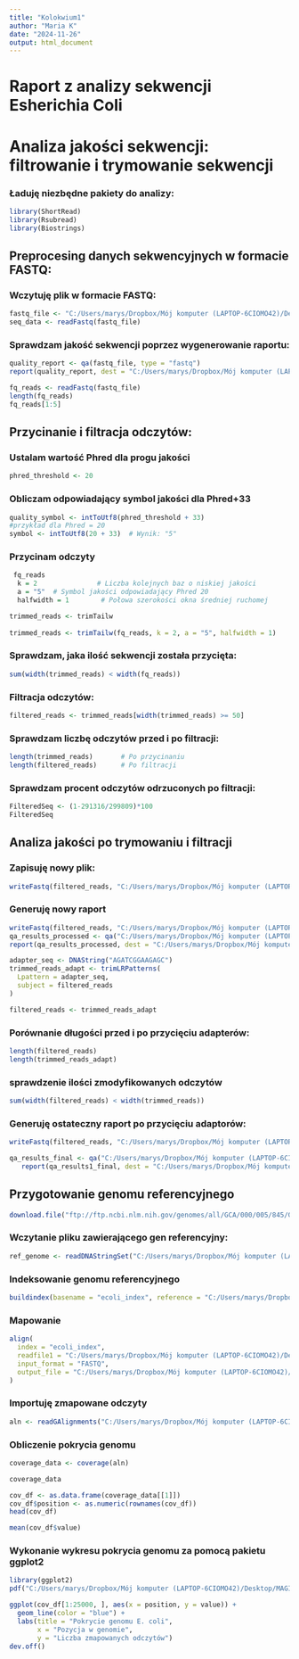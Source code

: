 ---
title: "Kolokwium1"
author: "Maria K"
date: "2024-11-26"
output: html_document
---
# Raport z analizy sekwencji Esherichia Coli 
# Analiza jakości sekwencji: filtrowanie i trymowanie sekwencji 
### Ładuję niezbędne pakiety do analizy:
```{r}
library(ShortRead)
library(Rsubread)
library(Biostrings)
```

## Preprocesing danych sekwencyjnych w formacie FASTQ: 
### Wczytuję plik w formacie FASTQ: 
```{r}
fastq_file <- "C:/Users/marys/Dropbox/Mój komputer (LAPTOP-6CIOMO42)/Desktop/MAGISTERSKIE/SEMESTR_II/Rkolokwium1/ecoli_raw.fq"
seq_data <- readFastq(fastq_file)
```
### Sprawdzam jakość sekwencji poprzez wygenerowanie raportu: 
```{r}
quality_report <- qa(fastq_file, type = "fastq")
report(quality_report, dest = "C:/Users/marys/Dropbox/Mój komputer (LAPTOP-6CIOMO42)/Desktop/MAGISTERSKIE/SEMESTR_II/Rkolokwium1/QA_report.html")
```
```{r}
fq_reads <- readFastq(fastq_file)
length(fq_reads)
fq_reads[1:5]
```
## Przycinanie i filtracja odczytów:
### Ustalam wartość Phred dla progu jakości
```{r}
phred_threshold <- 20
```
### Obliczam odpowiadający symbol jakości dla Phred+33
```{r}
quality_symbol <- intToUtf8(phred_threshold + 33)
#przykład dla Phred = 20 
symbol <- intToUtf8(20 + 33)  # Wynik: "5"
```
### Przycinam odczyty
```{r}
 fq_reads
  k = 2               # Liczba kolejnych baz o niskiej jakości
  a = "5"  # Symbol jakości odpowiadający Phred 20
  halfwidth = 1        # Połowa szerokości okna średniej ruchomej

trimmed_reads <- trimTailw
  
trimmed_reads <- trimTailw(fq_reads, k = 2, a = "5", halfwidth = 1)  
```

### Sprawdzam, jaka ilość sekwencji została przycięta: 
```{r}

sum(width(trimmed_reads) < width(fq_reads))
```
### Filtracja odczytów: 
```{r}
filtered_reads <- trimmed_reads[width(trimmed_reads) >= 50]
```
### Sprawdzam liczbę odczytów przed i po filtracji: 
```{r}
length(trimmed_reads)       # Po przycinaniu
length(filtered_reads)      # Po filtracji
```
### Sprawdzam procent odczytów odrzuconych po filtracji: 
```{r}
FilteredSeq <- (1-291316/299809)*100
FilteredSeq
```
## Analiza jakości po trymowaniu i filtracji 
### Zapisuję nowy plik:
```{r}
writeFastq(filtered_reads, "C:/Users/marys/Dropbox/Mój komputer (LAPTOP-6CIOMO42)/Desktop/MAGISTERSKIE/SEMESTR_II/Rkolokwium1/ecoli_processed.fq")
```

### Generuję nowy raport 
```{r}
writeFastq(filtered_reads, "C:/Users/marys/Dropbox/Mój komputer (LAPTOP-6CIOMO42)/Desktop/MAGISTERSKIE/SEMESTR_II/Rkolokwium1/e.coli_processed.fastq.gz")
qa_results_processed <- qa("C:/Users/marys/Dropbox/Mój komputer (LAPTOP-6CIOMO42)/Desktop/MAGISTERSKIE/SEMESTR_II/Rkolokwium1/e.coli_processed.fastq.gz", type = "fastq")
report(qa_results_processed, dest = "C:/Users/marys/Dropbox/Mój komputer (LAPTOP-6CIOMO42)/Desktop/MAGISTERSKIE/SEMESTR_II/Rkolokwium1/QA_report_e.coli_processed.html")
```

```{r}

adapter_seq <- DNAString("AGATCGGAAGAGC")
trimmed_reads_adapt <- trimLRPatterns(
  Lpattern = adapter_seq,
  subject = filtered_reads
)

filtered_reads <- trimmed_reads_adapt
```
### Porównanie długości przed i po przycięciu adapterów: 
```{r}
length(filtered_reads)
length(trimmed_reads_adapt)
```
### sprawdzenie ilości zmodyfikowanych odczytów 
```{r}
sum(width(filtered_reads) < width(trimmed_reads))

```
### Generuję ostateczny raport po przycięciu adaptorów: 
```{r}
writeFastq(filtered_reads, "C:/Users/marys/Dropbox/Mój komputer (LAPTOP-6CIOMO42)/Desktop/MAGISTERSKIE/SEMESTR_II/Rkolokwium1/ecoli_simulated_final.fq")
```


```{r}
qa_results_final <- qa("C:/Users/marys/Dropbox/Mój komputer (LAPTOP-6CIOMO42)/Desktop/MAGISTERSKIE/SEMESTR_II/Rkolokwium1/ecoli_simulated_final.fq", type = "fastq")
   report(qa_results1_final, dest = "C:/Users/marys/Dropbox/Mój komputer (LAPTOP-6CIOMO42)/Desktop/MAGISTERSKIE/SEMESTR_II/Rkolokwium1/QA_report_read1_final")
```
## Przygotowanie genomu referencyjnego 
```{r}
download.file("ftp://ftp.ncbi.nlm.nih.gov/genomes/all/GCA/000/005/845/GCA_000005845.2_ASM584v2/GCA_000005845.2_ASM584v2_genomic.fna.gz", destfile = "C:/Users/marys/Dropbox/Mój komputer (LAPTOP-6CIOMO42)/Desktop/MAGISTERSKIE/SEMESTR_II/Rkolokwium1/ecoli_genome.fna.gz")

```
### Wczytanie pliku zawierającego gen referencyjny: 
```{r}
ref_genome <- readDNAStringSet("C:/Users/marys/Dropbox/Mój komputer (LAPTOP-6CIOMO42)/Desktop/MAGISTERSKIE/SEMESTR_II/R-19-11/ecoli_genome.fna.gz")
```
### Indeksowanie genomu referencyjnego
```{r}
buildindex(basename = "ecoli_index", reference = "C:/Users/marys/Dropbox/Mój komputer (LAPTOP-6CIOMO42)/Desktop/MAGISTERSKIE/SEMESTR_II/RKolokwium1/ecoli_genome.fna.gz")
```
### Mapowanie 
```{r}
align(
  index = "ecoli_index",
  readfile1 = "C:/Users/marys/Dropbox/Mój komputer (LAPTOP-6CIOMO42)/Desktop/MAGISTERSKIE/SEMESTR_II/Rkolokwium1/ecoli_simulated_final.fq",
  input_format = "FASTQ",
  output_file = "C:/Users/marys/Dropbox/Mój komputer (LAPTOP-6CIOMO42)/Desktop/MAGISTERSKIE/SEMESTR_II/Rkolokwium1/aligned_sample.BAM"
)
```

### Importuję zmapowane odczyty 
```{r}
aln <- readGAlignments("C:/Users/marys/Dropbox/Mój komputer (LAPTOP-6CIOMO42)/Desktop/MAGISTERSKIE/SEMESTR_II/Rkolokwium1/aligned_sample.BAM")
```

### Obliczenie pokrycia genomu 
```{r}
coverage_data <- coverage(aln)

coverage_data 
```
```{r}
cov_df <- as.data.frame(coverage_data[[1]])
cov_df$position <- as.numeric(rownames(cov_df))
head(cov_df)
```
```{r}
mean(cov_df$value)
```
### Wykonanie wykresu pokrycia genomu za pomocą pakietu ggplot2
```{r}
library(ggplot2)
pdf("C:/Users/marys/Dropbox/Mój komputer (LAPTOP-6CIOMO42)/Desktop/MAGISTERSKIE/SEMESTR_II/Rkolokwium1/Wykres_pokrycia.pdf", width = 8, height = 6)

ggplot(cov_df[1:25000, ], aes(x = position, y = value)) +
  geom_line(color = "blue") +
  labs(title = "Pokrycie genomu E. coli",
       x = "Pozycja w genomie",
       y = "Liczba zmapowanych odczytów")
dev.off()
```


